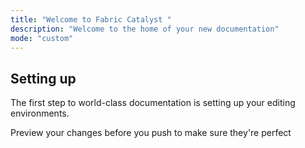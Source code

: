 ```yaml
---
title: "Welcome to Fabric Catalyst "
description: "Welcome to the home of your new documentation"
mode: "custom"
---
```




## Setting up

The first step to world-class documentation is setting up your editing environments.

<CardGroup cols={2}>
  <Card title="Preview Changes" icon="image" href="https://mintlify.com/docs/development">
    Preview your changes before you push to make sure they're perfect
  </Card>

  <Card title="Card" icon="sparkles">

  </Card>

  <Card title="Card" icon="sparkles">

  </Card>

  <Card title="Card" icon="sparkles">

  </Card>

  <Card title="Card" icon="sparkles">

  </Card>
</CardGroup>

##